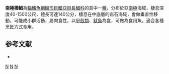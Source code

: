 {{Speciesbox
| taxon = Hyperoglyphe antarctica
| status = NE
| status_system = IUCN3.1
| image = Hyperoglyphe antarctica (Antarctic butterfish).gif
| binomial_authority = [[Carmichael|Carmichael]], 1819
| synonyms = *''Diagramma porosa''<br /><small>Richardson, 1845</small>
*''Eurumelops johnstoni''<br /><small>Morton, 1888</small>
*''Hyperoglyphe porosa''<br /><small>Richardson, 1845</small>
*''Palinurichthys antarcticus''<br /><small>Carmichael, 1819</small>
*''Palinurichthys porosus''<br /><small>Richardson, 1845</small>
}}

'''南極櫛鯧'''為[[輻鰭魚綱|輻鰭魚綱]][[鱸形目|鱸形目]][[鯧亞目|鯧亞目]][[長鯧科|長鯧科]]的其中一[[種|種]]，分布於亞[[南極|南極]]海域，棲息深度40-1500公尺，體長可達140公分，棲息在中底層的岩石海域，會做垂直性移動，可能成小群活動，屬肉食性，以[[甲殼類|甲殼類]]、[[魷魚|魷魚]]為食，可做為食用魚，適合各種烹飪方式食用。

== 参考文献 ==
{{reflist}}
*{{FishBase_species|genus=Hyperoglyphe|species=antarctica|year=2012|month=7}}

{{taxonbar}}

[[Category:食用魚|N]]
[[Category:櫛鯧屬|N]]
[[Category:1819年描述的鱼类|N]]